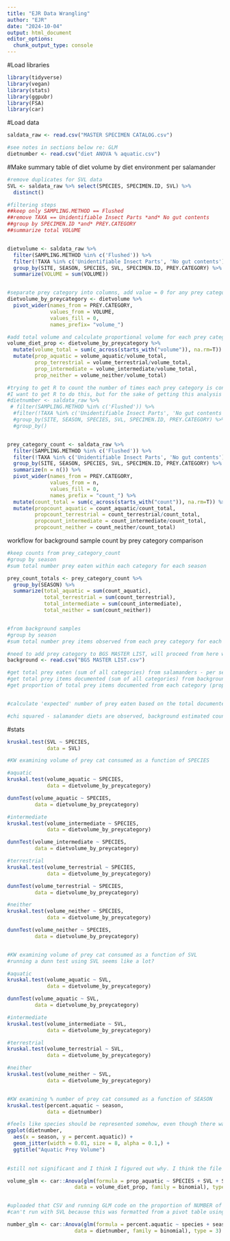 ```yaml
---
title: "EJR Data Wrangling"
author: "EJR"
date: "2024-10-04"
output: html_document
editor_options: 
  chunk_output_type: console
---
```


#Load libraries
```r
library(tidyverse)
library(vegan)
library(stats)
library(ggpubr)
library(FSA)
library(car)
```

#Load data

```r
saldata_raw <- read.csv("MASTER SPECIMEN CATALOG.csv")

#see notes in sections below re: GLM
dietnumber <- read.csv("diet ANOVA % aquatic.csv")

```


#Make summary table of diet volume by diet environment per salamander

```r
#remove duplicates for SVL data
SVL <- saldata_raw %>% select(SPECIES, SPECIMEN.ID, SVL) %>%
  distinct()

#filtering steps
##keep only SAMPLING.METHOD == Flushed
##remove TAXA == Unidentifiable Insect Parts *and* No gut contents
##group by SPECIMEN.ID *and* PREY.CATEGORY
##summarize total VOLUME


dietvolume <- saldata_raw %>%
  filter(SAMPLING.METHOD %in% c('Flushed')) %>%
  filter(!TAXA %in% c('Unidentifiable Insect Parts', 'No gut contents')) %>%
  group_by(SITE, SEASON, SPECIES, SVL, SPECIMEN.ID, PREY.CATEGORY) %>%  #add whatever columns need to be kept
  summarize(VOLUME = sum(VOLUME))


#separate prey category into columns, add value = 0 for any prey categories not observed for a specimen
dietvolume_by_preycategory <- dietvolume %>%
  pivot_wider(names_from = PREY.CATEGORY,
              values_from = VOLUME,
              values_fill = 0,
              names_prefix= "volume_")

#add total volume and calculate proportional volume for each prey category
volume_diet_prop <- dietvolume_by_preycategory %>%
  mutate(volume_total = sum(c_across(starts_with("volume")), na.rm=T)) %>%
  mutate(prop_aquatic = volume_aquatic/volume_total, 
         prop_terrestrial = volume_terrestrial/volume_total, 
         prop_intermediate = volume_intermediate/volume_total, 
         prop_neither = volume_neither/volume_total)

#trying to get R to count the number of times each prey category is consumed by each individual salamander to replicate the GLM that had significant results
#I want to get R to do this, but for the sake of getting this analysis done, I am uploading the csv
#dietnumber <- saldata_raw %>%
 # filter(SAMPLING.METHOD %in% c('Flushed')) %>%
  #filter(!TAXA %in% c('Unidentifiable Insect Parts', 'No gut contents')) %>%
  #group_by(SITE, SEASON, SPECIES, SVL, SPECIMEN.ID, PREY.CATEGORY) %>%
  #group_by()


prey_category_count <- saldata_raw %>%
  filter(SAMPLING.METHOD %in% c('Flushed')) %>%
  filter(!TAXA %in% c('Unidentifiable Insect Parts', 'No gut contents')) %>%
  group_by(SITE, SEASON, SPECIES, SVL, SPECIMEN.ID, PREY.CATEGORY) %>%
  summarize(n = n()) %>%
  pivot_wider(names_from = PREY.CATEGORY, 
              values_from = n,
              values_fill = 0,
              names_prefix = "count_") %>%
  mutate(count_total = sum(c_across(starts_with("count")), na.rm=T)) %>%
  mutate(propcount_aquatic = count_aquatic/count_total, 
         propcount_terrestrial = count_terrestrial/count_total, 
         propcount_intermediate = count_intermediate/count_total, 
         propcount_neither = count_neither/count_total)
```


workflow for background sample count by prey category comparison
```r
#keep counts from prey_category_count
#group by season
#sum total number prey eaten within each category for each season

prey_count_totals <- prey_category_count %>%
  group_by(SEASON) %>%
  summarize(total_aquatic = sum(count_aquatic),
            total_terrestrial = sum(count_terrestrial),
            total_intermediate = sum(count_intermediate),
            total_neither = sum(count_neither))


#from background samples
#group by season
#sum total number prey items observed from each prey category for each season

#need to add prey category to BGS MASTER LIST, will proceed from here when updated
background <- read.csv("BGS MASTER LIST.csv")

#get total prey eaten (sum of all categories) from salamanders - per season
#get total prey items documented (sum of all categories) from background - per season
#get proportion of total prey items documented from each category (prop of total) - per season


#calculate 'expected' number of prey eaten based on the total documented and category proportions

#chi squared - salamander diets are observed, background estimated counts from proportions are expected
```


#stats

```r
kruskal.test(SVL ~ SPECIES,
             data = SVL)

#KW examining volume of prey cat consumed as a function of SPECIES

#aquatic
kruskal.test(volume_aquatic ~ SPECIES,
             data = dietvolume_by_preycategory)

dunnTest(volume_aquatic ~ SPECIES,
         data = dietvolume_by_preycategory)

#intermediate
kruskal.test(volume_intermediate ~ SPECIES,
             data = dietvolume_by_preycategory)

dunnTest(volume_intermediate ~ SPECIES,
         data = dietvolume_by_preycategory)

#terrestrial
kruskal.test(volume_terrestrial ~ SPECIES,
             data = dietvolume_by_preycategory)

dunnTest(volume_terrestrial ~ SPECIES,
         data = dietvolume_by_preycategory)

#neither
kruskal.test(volume_neither ~ SPECIES,
             data = dietvolume_by_preycategory)

dunnTest(volume_neither ~ SPECIES,
         data = dietvolume_by_preycategory)


#KW examining volume of prey cat consumed as a function of SVL
#running a dunn test using SVL seems like a lot?

#aquatic
kruskal.test(volume_aquatic ~ SVL,
             data = dietvolume_by_preycategory)

dunnTest(volume_aquatic ~ SVL,
         data = dietvolume_by_preycategory)

#intermediate
kruskal.test(volume_intermediate ~ SVL,
             data = dietvolume_by_preycategory)

#terrestrial
kruskal.test(volume_terrestrial ~ SVL,
             data = dietvolume_by_preycategory)

#neither
kruskal.test(volume_neither ~ SVL,
             data = dietvolume_by_preycategory)


#KW examining % number of prey cat consumed as a function of SEASON
kruskal.test(percent.aquatic ~ season,
             data = dietnumber)

#feels like species should be represented somehow, even though there was no significant difference in proportion aquatic prey consumed between species..
ggplot(dietnumber,
  aes(x = season, y = percent.aquatic)) +
  geom_jitter(width = 0.01, size = 8, alpha = 0.1,) +
  ggtitle("Aquatic Prey Volume")
  


```

```r

#still not significant and I think I figured out why. I think the file "diet ANOVA % aquatic" was originally used to run the GLM that gave significant results, and that was based on the NUMBER of each type of prey consumed, not the VOLUME.

volume_glm <- car::Anova(glm(formula = prop_aquatic ~ SPECIES + SVL + SEASON,
                      data = volume_diet_prop, family = binomial), type = 3)


#uploaded that CSV and running GLM code on the proportion of NUMBER of prey type consumed
#can't run with SVL because this was formatted from a pivot table using size class, need to get R to make this dataset but don't have time to figure it out right now

number_glm <- car::Anova(glm(formula = percent.aquatic ~ species + season,
                      data = dietnumber, family = binomial), type = 3)

```